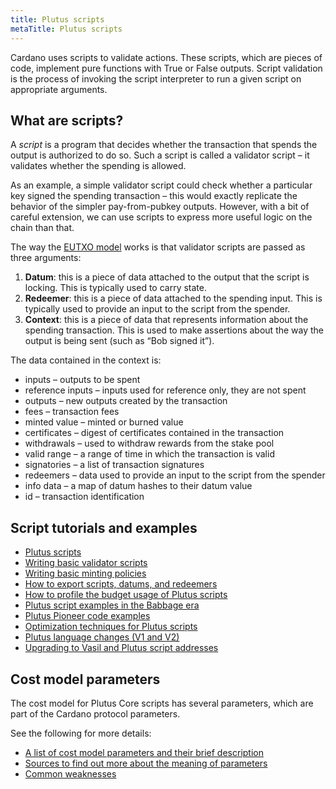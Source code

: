 ```yaml
---
title: Plutus scripts
metaTitle: Plutus scripts
---
```


Cardano uses scripts to validate actions. These scripts, which are pieces of code, implement pure functions with True or False outputs. Script validation is the process of invoking the script interpreter to run a given script on appropriate arguments.

## What are scripts?

A *script* is a program that decides whether the transaction that spends the output is authorized to do so. Such a script is called a validator script – it validates whether the spending is allowed.

As an example, a simple validator script could check whether a particular key signed the spending transaction – this would exactly replicate the behavior of the simpler pay-from-pubkey outputs. However, with a bit of careful extension, we can use scripts to express more useful logic on the chain than that.

The way the [EUTXO model](https://docs.cardano.org/learn/eutxo-explainer) works is that validator scripts are passed as three arguments:

1. **Datum**: this is a piece of data attached to the output that the script is locking. This is typically used to carry state.
2. **Redeemer**: this is a piece of data attached to the spending input. This is typically used to provide an input to the script from the spender.
3. **Context**: this is a piece of data that represents information about the spending transaction. This is used to make assertions about the way the output is being sent (such as “Bob signed it”).

The data contained in the context is:

-   inputs – outputs to be spent 
-   reference inputs – inputs used for reference only, they are not spent
-   outputs – new outputs created by the transaction
-   fees – transaction fees
-   minted value – minted or burned value
-   certificates – digest of certificates contained in the transaction
-   withdrawals – used to withdraw rewards from the stake pool
-   valid range – a range of time in which the transaction is valid
-   signatories – a list of transaction signatures
-   redeemers – data used to provide an input to the script from the spender
-   info data – a map of datum hashes to their datum value
-   id – transaction identification
  
## Script tutorials and examples

- [Plutus scripts](https://plutus-apps.readthedocs.io/en/latest/plutus/howtos/plutus-spending-script-example.html)
- [Writing basic validator scripts](https://plutus.readthedocs.io/en/latest/tutorials/basic-validators.html) 
- [Writing basic minting policies](https://plutus.readthedocs.io/en/latest/tutorials/basic-minting-policies.html)
- [How to export scripts, datums, and redeemers](https://plutus.readthedocs.io/en/latest/howtos/exporting-a-script.html)
- [How to profile the budget usage of Plutus scripts](https://plutus.readthedocs.io/en/latest/howtos/profiling-scripts.html)
- [Plutus script examples in the Babbage era](https://github.com/input-output-hk/cardano-node/tree/master/doc/reference/plutus)
- [Plutus Pioneer code examples](https://github.com/input-output-hk/plutus-pioneer-program#code-examples)
- [Optimization techniques for Plutus scripts](https://plutus.readthedocs.io/en/latest/reference/writing-scripts/optimization.html)
- [Plutus language changes (V1 and V2)](https://plutus.readthedocs.io/en/latest/reference/cardano/language-changes.html)
- [Upgrading to Vasil and Plutus script addresses](https://plutus.readthedocs.io/en/latest/reference/cardano/upgr-vasil-plutus-script-addresses.html)

## Cost model parameters

The cost model for Plutus Core scripts has several parameters, which are part of the Cardano protocol parameters.

See the following for more details:

- [A list of cost model parameters and their brief description](https://plutus.readthedocs.io/en/latest/reference/cardano/cost-model-parameters.html)
- [Sources to find out more about the meaning of parameters](https://plutus.readthedocs.io/en/latest/reference/bibliography.html#id13)
- [Common weaknesses](https://plutus.readthedocs.io/en/latest/reference/writing-scripts/common-weaknesses/index.html)
